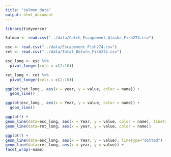 ```yaml
---
title: "salmon_data"
output: html_document
---
```


```r
library(tidyverse)
```


```r
Salmon <- read.csv("../data/Catch_Escapement_Alaska_Fish274.csv")
```


```r
esc <- read.csv("../data/Escapement_Fish274.csv")
ret <- read.csv("../data/Total_Return_Fish274.csv")
```

```r
esc_long <- esc %>%
  pivot_longer(cols = c(2:10))
```


```r
ret_long <- ret %>%
  pivot_longer(cols = c(2:10))
```

```r
ggplot(ret_long , aes(x = year, y = value, color = name)) +
  geom_line()
```

```r
ggplot(esc_long , aes(x = Year, y = value, color = name)) +
  geom_line()
```

```r
ggplot() + 
geom_line(data=esc_long, aes(x = Year, y = value, color = name), linetype="dotted") + 
geom_line(data=ret_long, aes(x = year, y = value, color = name))
```

```r
ggplot() + 
geom_line(data=esc_long, aes(x = Year, y = value), linetype="dotted") + 
geom_line(data=ret_long, aes(x = year, y = value)) +
facet_wrap(~name)
```
